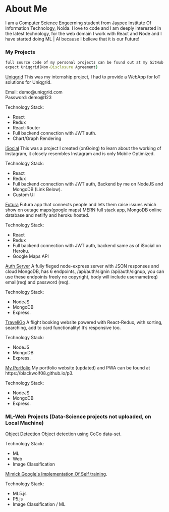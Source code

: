 
<div className={styles.Document}>

# About Me

I am a Computer Science Engeerning student from Jaypee Institute Of Information Technology, Noida.
I love to code and I am deeply interested in the latest technology, for the web domain I work with React and Node and I have started doing ML | AI because I believe that it is our Future!

### My Projects
```cmd
full source code of my personal projects can be found out at my GitHub repo
expect Uniqgrid(Non-Disclosure Agreement)
```
<div className={styles.Project}>
    <p><a rel="noopener noreferrer"
            target="_blank" href="https://uniqgrid.netlify.com/login">Uniqgrid</a> This was my internship project, I had to provide a WebApp for IoT solutions for Uniqgrid.</p>
    <p>Email: <span style={{color:'green'}}>demo@uniqgrid.com</span><br/>Password: <span style={{color:'green'}}>demo@123</span> </p>
    <p>Technology Stack:</p>
    <ul>
        <li>React</li>
        <li>Redux</li>
        <li>React-Router</li>
        <li>Full backend connection with JWT auth.</li>
        <li>Chart/Graph Rendering</li>
        </ul>
    </div>
<div className={styles.Project}>
    <p><a rel="noopener noreferrer"
            target="_blank" href="https://isocial.netlify.com">iSocial</a> This was a project I created (onGoing) to learn about the working of Instagram, it closely resembles Instagram and is only Mobile Optimized.</p>
    <p>Technology Stack:</p>
    <ul>
        <li>React</li>
        <li>Redux</li>
        <li>Full backend connection with JWT auth, Backend by me on NodeJS and MongoDB (Link Below).</li>
        <li>Custom UI</li>
    </ul>
    </div>
<div className={styles.Project}>
    <p><a rel="noopener noreferrer"
            target="_blank" href="https://futura.netlify.com">Futura</a> Futura app that connects people and lets them raise issues which show on outage maps(google maps) MERN full stack app, MongoDB online database and netlify and heroku hosted.</p>
    <p>Technology Stack:</p>
    <ul>
        <li>React</li>
        <li>Redux</li>
        <li>Full backend connection with JWT auth, backend same as of iSocial on Heroku.</li>
        <li>Google Maps API</li>
        </ul>
    </div>
<div className={styles.Project}>
    <p><a rel="noopener noreferrer"
            target="_blank" href="https://futura-server.herokuapp.com/">Auth Server</a> A fully fleged node-express server with JSON responses and cloud MongoDB, has 6 endpoints, /api/auth/signin /api/auth/signup, you can use these endpoints freely no copyright, body will include username(req) email(req) and password (req).</p>
    <p>Technology Stack:</p>
    <ul>
        <li>NodeJS</li>
        <li>MongoDB</li>
        <li>Express.</li>
        </ul>
    </div>
<div className={styles.Project}>
    <p><a rel="noopener noreferrer"
            target="_blank" href="https://traveligo.netlify.com">TraveliGo</a> A flight booking website powered with React-Redux, with sorting, searching, add to card functionality! It’s responsive too.</p>
    <p>Technology Stack:</p>
    <ul>
        <li>NodeJS</li>
        <li>MongoDB</li>
        <li>Express.</li>
        </ul>
    </div>
<div className={styles.Project}>
    <p><a rel="noopener noreferrer"
            target="_blank" href="https://sunnydhama.me">My Portfolio</a> My portfolio website (updated) and PWA can be found at https://blackwolf08.github.io/p3.</p>
    <p>Technology Stack:</p>
    <ul>
        <li>NodeJS</li>
        <li>MongoDB</li>
        <li>Express.</li>
        </ul>
    </div>
     <h3>ML-Web Projects (Data-Science projects not uploaded, on Local Machine) </h3>
<div className={styles.Project}>
    <p><a rel="noopener noreferrer"
            target="_blank" href="https://sunny-od.netlify.com/">Object Detection</a> Object detection using CoCo data-set.</p>
    <p>Technology Stack:</p>
    <ul>
        <li>ML</li>
        <li>Web</li>
        <li>Image Classification</li>
        </ul>
    </div>
<div className={styles.Project}>
    <p><a rel="noopener noreferrer"
            target="_blank" href="https://sunnyml5.netlify.com/">Mimick Google's Implementation Of Self training</a>.</p>
    <p>Technology Stack:</p>
    <ul>
        <li>ML5.js</li>
        <li>P5.js</li>
        <li>Image Classification / ML</li>
        </ul>
    </div>
</div>
